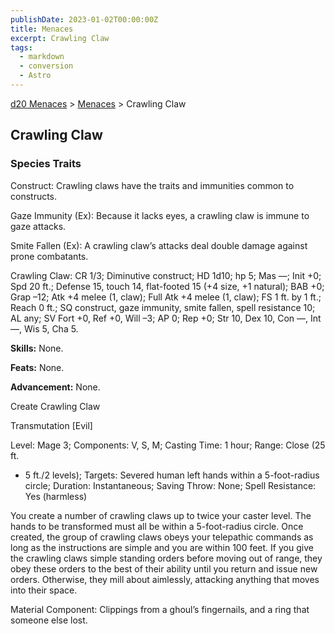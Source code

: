 ```yaml
---
publishDate: 2023-01-02T00:00:00Z
title: Menaces
excerpt: Crawling Claw
tags:
  - markdown
  - conversion
  - Astro
---
```


[d20 Menaces](/#menacesD20) > [Menaces](menaces-d20-menaces-index) > Crawling Claw

## Crawling Claw

### Species Traits

Construct: Crawling claws have the traits and immunities common to constructs.

Gaze Immunity (Ex): Because it lacks eyes, a crawling claw is immune to gaze
attacks.

Smite Fallen (Ex): A crawling claw’s attacks deal double damage against prone
combatants.

Crawling Claw: CR 1/3; Diminutive construct; HD 1d10; hp 5; Mas —; Init +0;
Spd 20 ft.; Defense 15, touch 14, flat-footed 15 (+4 size, +1 natural); BAB
+0; Grap –12; Atk +4 melee (1, claw); Full Atk +4 melee (1, claw); FS 1 ft. by
1 ft.; Reach 0 ft.; SQ construct, gaze immunity, smite fallen, spell
resistance 10; AL any; SV Fort +0, Ref +0, Will –3; AP 0; Rep +0; Str 10, Dex
10, Con —, Int —, Wis 5, Cha 5.

**Skills:** None.

**Feats:** None.

**Advancement:** None.

Create Crawling Claw

Transmutation [Evil]

Level: Mage 3; Components: V, S, M; Casting Time: 1 hour; Range: Close (25 ft.
+ 5 ft./2 levels); Targets: Severed human left hands within a 5-foot-radius
circle; Duration: Instantaneous; Saving Throw: None; Spell Resistance: Yes
(harmless)

You create a number of crawling claws up to twice your caster level. The hands
to be transformed must all be within a 5-foot-radius circle. Once created, the
group of crawling claws obeys your telepathic commands as long as the
instructions are simple and you are within 100 feet. If you give the crawling
claws simple standing orders before moving out of range, they obey these
orders to the best of their ability until you return and issue new orders.
Otherwise, they mill about aimlessly, attacking anything that moves into their
space.

Material Component: Clippings from a ghoul’s fingernails, and a ring that
someone else lost.

